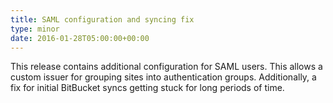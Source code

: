 ```yaml
---
title: SAML configuration and syncing fix
type: minor
date: 2016-01-28T05:00:00+00:00
---
```


This release contains additional configuration for SAML users. This allows a custom issuer for grouping sites into authentication groups. Additionally, a fix for initial BitBucket syncs getting stuck for long periods of time.
